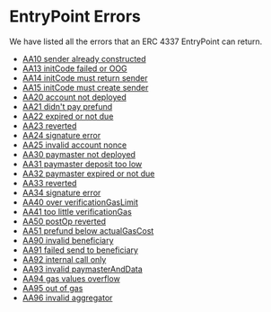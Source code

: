 # EntryPoint Errors

We have listed all the errors that an ERC 4337 EntryPoint can return.

- [AA10 sender already constructed](/infra/bundler/entrypoint-errors/aa10)
- [AA13 initCode failed or OOG](/infra/bundler/entrypoint-errors/aa13)
- [AA14 initCode must return sender](/infra/bundler/entrypoint-errors/aa14)
- [AA15 initCode must create sender](/infra/bundler/entrypoint-errors/aa15)
- [AA20 account not deployed](/infra/bundler/entrypoint-errors/aa20)
- [AA21 didn't pay prefund](/infra/bundler/entrypoint-errors/aa21)
- [AA22 expired or not due](/infra/bundler/entrypoint-errors/aa22)
- [AA23 reverted](/infra/bundler/entrypoint-errors/aa23)
- [AA24 signature error](/infra/bundler/entrypoint-errors/aa24)
- [AA25 invalid account nonce](/infra/bundler/entrypoint-errors/aa25)
- [AA30 paymaster not deployed](/infra/bundler/entrypoint-errors/aa30)
- [AA31 paymaster deposit too low](/infra/bundler/entrypoint-errors/aa31)
- [AA32 paymaster expired or not due](/infra/bundler/entrypoint-errors/aa32)
- [AA33 reverted](/infra/bundler/entrypoint-errors/aa33)
- [AA34 signature error](/infra/bundler/entrypoint-errors/aa34)
- [AA40 over verificationGasLimit](/infra/bundler/entrypoint-errors/aa40)
- [AA41 too little verificationGas](/infra/bundler/entrypoint-errors/aa41)
- [AA50 postOp reverted](/infra/bundler/entrypoint-errors/aa50)
- [AA51 prefund below actualGasCost](/infra/bundler/entrypoint-errors/aa51)
- [AA90 invalid beneficiary](/infra/bundler/entrypoint-errors/aa90)
- [AA91 failed send to beneficiary](/infra/bundler/entrypoint-errors/aa91)
- [AA92 internal call only](/infra/bundler/entrypoint-errors/aa92)
- [AA93 invalid paymasterAndData](/infra/bundler/entrypoint-errors/aa93)
- [AA94 gas values overflow](/infra/bundler/entrypoint-errors/aa94)
- [AA95 out of gas](/infra/bundler/entrypoint-errors/aa95)
- [AA96 invalid aggregator](/infra/bundler/entrypoint-errors/aa96)